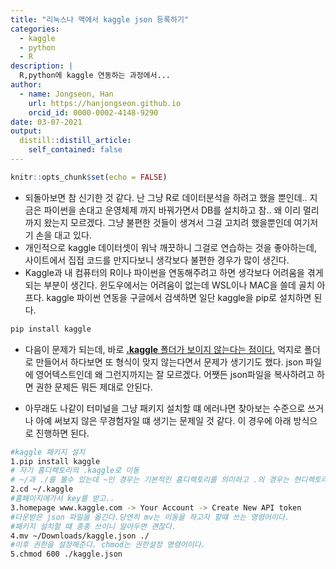 ```yaml
---
title: "리눅스나 맥에서 kaggle json 등록하기"
categories:
  - kaggle
  - python
  - R
description: |
  R,python에 kaggle 연동하는 과정에서...
author:
  - name: Jongseon, Han
    url: https://hanjongseon.github.io
    orcid_id: 0000-0002-4148-9290
date: 03-07-2021
output:
  distill::distill_article:
    self_contained: false
---
```



```r
knitr::opts_chunk$set(echo = FALSE)
```



- 되돌아보면 참 신기한 것 같다. 난 그냥 R로 데이터분석을 하려고 했을 뿐인데.. 지금은 파이썬을 손대고 운영체제 까지 바꿔가면서 DB를 설치하고 참.. 왜 이리 멀리까지 왔는지 모르겠다. 그냥 불편한 것들이 생겨서 그걸 고치려 했을뿐인데 여기저기 손을 대고 있다.
- 개인적으로 kaggle 데이터셋이 워낙 깨끗하니 그걸로 연습하는 것을 좋아하는데, 사이트에서 집접 코드를 만지다보니 생각보다 불편한 경우가 많이 생긴다.
- Kaggle과 내 컴퓨터의 R이나 파이썬을 연동해주려고 하면 생각보다 어려움을 겪게 되는 부분이 생긴다. 윈도우에서는 어려움이 없는데 WSL이나 MAC을 쓸데 골치 아프다. kaggle 파이썬 연동을 구글에서 검색하면 일단 kaggle을 pip로 설치하면 된다.


```bash
pip install kaggle
```

- 다음이 문제가 되는데, 바로 <u>**.kaggle** 폴더가 보이지 않는다는 점이다.</u> 억지로 폴더로 만들어서 하다보면 또 형식이 맞지 않는다면서 문제가 생기기도 했다. json 파일에 영어텍스트인데 왜 그런지까지는 잘 모르겠다. 어쨋든 json파일을 복사하려고 하면 권한 문제든 뭐든 제대로 안된다.

- 아무래도 나같이 터미널을 그냥 패키지 설치할 떄 에러나면 찾아보는 수준으로 쓰거나 아예 써보지 않은 무경험자일 떄 생기는 문제일 것 같다. 이 경우에 아래 방식으로 진행하면 된다.

```bash
#kaggle 패키지 설치
1.pip install kaggle
# 자기 홈디렉토리의 .kaggle로 이동
# ~/과 ./를 볼수 있는데 ~인 경우는 기본적인 홈디렉토리를 의미하고 .의 경우는 현디렉토리를 의미한다.
2.cd ~/.kaggle
#홈페이지에가서 key를 받고..
3.homepage www.kaggle.com -> Your Account -> Create New API token
#다운받은 json 파일을 옮긴다.당연히 mv는 이동을 하고자 할떄 쓰는 명령어이다.
#패키지 설치할 떄 종종 쓰이니 알아두면 괜찮다.
4.mv ~/Downloads/kaggle.json ./
#이후 권한을 설정해준다. chmod는 권한설정 명령어이다. 
5.chmod 600 ./kaggle.json
```


